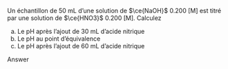 ::: {.Exercise data-latex=""}

Un échantillon de 50 mL d’une solution de $\ce{NaOH}$ 0.200 [M] est titré par une solution de $\ce{HNO3}$ 0.200 [M]. Calculez

a. Le pH après l’ajout de 30 mL d’acide nitrique
\vspace{\stretch{1}}
b. Le pH au point d’équivalence
\vspace{\stretch{1}}
c. Le pH après l’ajout de 60 mL d’acide nitrique
\vspace{\stretch{1}}

:::

::: {.Answer data-latex=""}

Answer

:::
